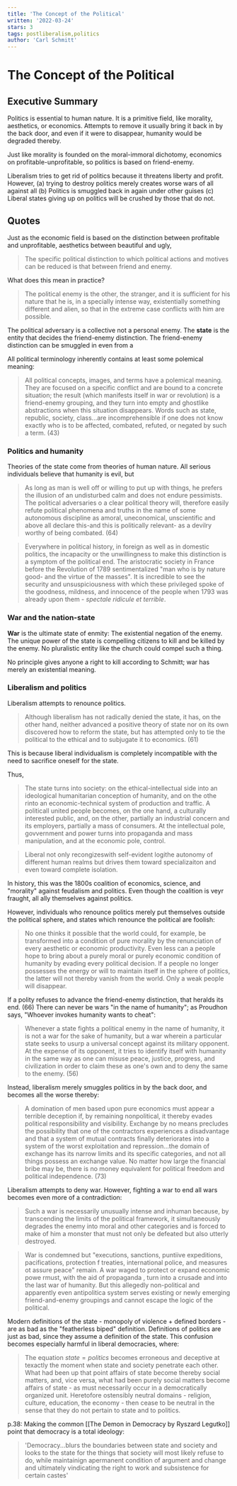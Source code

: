 ```yaml
---
title: 'The Concept of the Political'
written: '2022-03-24'
stars: 3
tags: postliberalism,politics
author: 'Carl Schmitt'
---
```


# The Concept of the Political

## Executive Summary

Politics is essential to human nature. It is a primitive field, like morality, aesthetics, or economics. Attempts to remove it usually bring it back in by the back door, and even if it were to disappear, humanity would be degraded thereby.

Just like morality is founded on the moral-immoral dichotomy, economics on profitable-unprofitable, so politics is based on friend-enemy.

Liberalism tries to get rid of politics because it threatens liberty and profit. However, (a) trying to destroy politics merely creates worse wars of all against all (b) Politics is smuggled back in again under other guises (c) Liberal states giving up on politics will be crushed by those that do not.

## Quotes

Just as the economic field is based on the distinction between profitable and unprofitable, aesthetics between beautiful and ugly,

> The specific political distinction to which political actions and motives can be reduced is that between friend and enemy.

What does this mean in practice?

> The political enemy is the other, the stranger, and it is sufficient for his nature that he is, in a specially intense way, existentially something different and alien, so that in the extreme case conflicts with him are possible.

The political adversary is a collective not a personal enemy.
The **state** is the entity that decides the friend-enemy distinction.
The friend-enemy distinction can be smuggled in even from a

All political terminology inherently contains at least some polemical meaning:

> All political concepts, images, and terms have a polemical meaning. They are focused on a specific conflict and are bound to a concrete situation; the result (which manifests itself in war or revolution) is a friend-enemy grouping, and they turn into empty and ghostlike abstractions when this situation disappears. Words such as state, republic, society, class...are incomprehensible if one does not know exactly who is to be affected, combated, refuted, or negated by such a term. (43)

### Politics and humanity

Theories of the state come from theories of human nature. All serious individuals believe that humanity is evil, but

> As long as man is well off or willing to put up with things, he prefers the illusion of an undisturbed calm and does not endure pessimists. The political adversaries o a clear political theory will, therefore easily refute political phenomena and truths in the name of some autonomous discipline as amoral, uneconomical, unscientific and above all declare this-and this is politically relevant- as a devilry worthy of being combated. (64)

> Everywhere in political history, in foreign as well as in domestic politics, the incapacity or the unwillingness to make this distinction is a symptom of the political end. The aristocratic society in France before the Revolution of 1789 sentimentalized "man who is by nature good- and the virtue of the masses". It is incredible to see the security and unsuspiciousness with which these privileged spoke of the goodness, mildness, and innocence of the people when 1793 was already upon them - _spectale ridicule et terrible_.

### War and the nation-state

**War** is the ultimate state of enmity: The existential negation of the enemy. The unique power of the state is compelling citizens to kill and be killed by the enemy. No pluralistic entity like the church could compel such a thing.

No principle gives anyone a right to kill according to Schmitt; war has merely an existential meaning.

### Liberalism and politics

Liberalism attempts to renounce politics.

> Although liberalism has not radically denied the state, it has, on the other hand, neither advanced a positive theory of state nor on its own discovered how to reform the state, but has attempted only to tie the political to the ethical and to subjugate it to economics. (61)

This is because liberal individualism is completely incompatible with the need to sacrifice oneself for the state.

Thus,

> The state turns into society: on the ethical-intellectual side into an ideological humanitarian conception of humanity, and on the othe rinto an economic-technical system of production and traffic. A politicall united people becomes, on the one hand, a culturally interested public, and, on the other, partially an industrial concern and its employers, partially a mass of consumers. At the intellectual pole, govvernment and power turns into propaganda and mass manipulation, and at the economic pole, control.

> Liberal not only recongizeswith self-evident logithe autonomy of different human realms but drives them toward specializaiton and even toward complete isolation.

In history, this was the 1800s coalition of economics, science, and "morality" against feudalism and politics. Even though the coalition is veyr fraught, all ally themselves against politics.

However, individuals who renounce politics merely put themselves outside the political sphere, and states which renounce the political are foolish:

> No one thinks it possible that the world could, for example, be transformed into a condition of pure morality by the renunciation of every aesthetic or economic productivity. Even less can a people hope to bring about a purely moral or purely economic condition of humanity by evading every political decision. If a people no longer possesses the energy or will to maintain itself in the sphere of politics, the latter will not thereby vanish from the world. Only a weak people will disappear.

If a polity refuses to advance the friend-enemy distinction, that heralds its end. (66)
There can never be wars "in the name of humanity"; as Proudhon says, "Whoever invokes humanity wants to cheat":

> Whenever a state fights a political enemy in the name of humanity, it is not a war for the sake of humanity, but a war wherein a particular state seeks to usurp a universal concept against its military opponent. At the expense of its opponent, it tries to identify itself with humanity in the same way as one can misuse peace, justice, progress, and civilization in order to claim these as one's own and to deny the same to the enemy. (56)

Instead, liberalism merely smuggles politics in by the back door, and becomes all the worse thereby:

> A domination of men based upon pure economics must appear a terrible deception if, by remaining nonpolitical, it thereby evades political responsibility and visibility. Exchange by no means precludes the possibility that one of the contractors experiences a disadvantage and that a system of mutual contracts finally deteriorates into a system of the worst exploitation and repression...the domain of exchange has its narrow limits and its specific categories, and not all things possess an exchange value. No matter how large the financial bribe may be, there is no money equivalent for political freedom and political independence. (73)

Liberalism attempts to deny war. However, fighting a war to end all wars becomes even more of a contradiction:

> Such a war is necessarily unusually intense and inhuman because, by transcending the limits of the political framework, it simultaneously degrades the enemy into moral and other categories and is forced to make of him a monster that must not only be defeated but also utterly destroyed.

> War is condemned but "executions, sanctions, puntiive expeditions, pacifications, protection f treaties, international police, and measures ot assure peace" remain. A war waged to protect or expand economic powe rmust, with the aid of propaganda , turn into a crusade and into the last war of humanity. But this allegedly non-political and apparently even antipolitica system serves existing or newly emerging friend-and-enemy groupings and cannot escape the logic of the political.

Modern definitions of the state - monopoly of violence + defined borders - are as bad as the "featherless biped" definition. Definitions of politics are just as bad, since they assume a definition of the state. This confusion becomes especially harmful in liberal democracies, where:

> The equation $state=politics$ becomes erroneous and deceptive at texactly the moment when state and society penetrate each other. What had been up that point affairs of state become thereby social matters, and, vice versa, what had been purely social matters become affairs of state - as must necessarily occur in a democratically organized unit. Heretofore ostensibly neutral domains - religion, culture, education, the economy - then cease to be neutral in the sense that they do not pertain to state and to politics.

p.38: Making the common [[The Demon in Democracy by Ryszard Legutko]] point that democracy is a total ideology:

> 'Democracy...blurs the boundaries between state and society and looks to the state for the things that society will most likely refuse to do, while maintainign apermanent condition of argument and change and ultimately vindicating the right to work and subsistence for certain castes'
